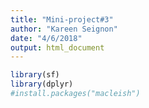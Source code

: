 ```yaml
---
title: "Mini-project#3"
author: "Kareen Seignon"
date: "4/6/2018"
output: html_document
---
```

```r
library(sf)
library(dplyr)
#install.packages("macleish")
```

